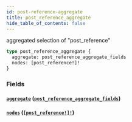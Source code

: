 ```yaml
---
id: post-reference-aggregate
title: post_reference_aggregate
hide_table_of_contents: false
---
```


aggregated selection of "post_reference"

```graphql
type post_reference_aggregate {
  aggregate: post_reference_aggregate_fields
  nodes: [post_reference!]!
}
```

### Fields

#### [`aggregate`](#) ([`post_reference_aggregate_fields`](../objects/post-reference-aggregate-fields))

#### [`nodes`](#) ([`[post_reference!]!`](../objects/post-reference))
